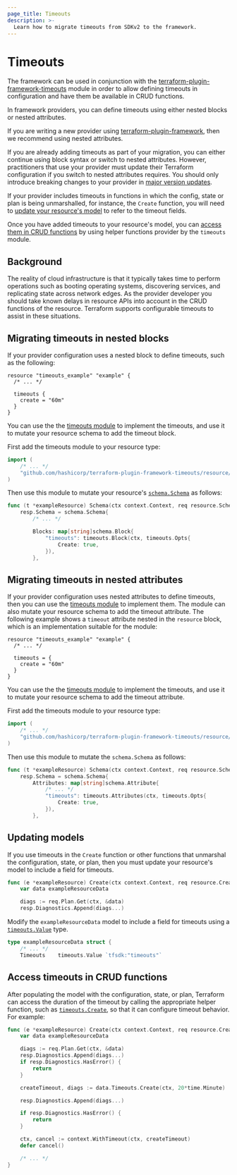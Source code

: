 ```yaml
---
page_title: Timeouts
description: >-
  Learn how to migrate timeouts from SDKv2 to the framework.
---
```


# Timeouts

The framework can be used in conjunction with the
[terraform-plugin-framework-timeouts](https://github.com/hashicorp/terraform-plugin-framework-timeouts)
module in order to allow defining timeouts in configuration and have them be
available in CRUD functions.

In framework providers, you can define timeouts using either nested blocks or
nested attributes.

If you are writing a new provider using
[terraform-plugin-framework](https://github.com/hashicorp/terraform-plugin-framework),
then we recommend using nested attributes.

If you are already adding timeouts as part of your migration, you can either continue using block syntax or switch to nested attributes. However, practitioners that use your provider must update their Terraform
configuration if you switch to nested attributes requires. You should only introduce breaking changes to your provider in
[major version
updates](/terraform/plugin/best-practices/versioning#versioning-specification).

If your provider includes timeouts in functions in which the config, state or
plan is being unmarshalled, for instance, the `Create` function, you will need
to [update your resource's model](#updating-models) to refer to the timeout
fields.

Once you have added timeouts to your resource's model, you can [access them in
CRUD functions](#accessing-timeouts-in-crud-functions) by using helper functions
provider by the `timeouts` module.

## Background

The reality of cloud infrastructure is that it typically takes time to perform
operations such as booting operating systems, discovering services, and
replicating state across network edges. As the provider developer you should
take known delays in resource APIs into account in the CRUD functions of the
resource. Terraform supports configurable timeouts to assist in these
situations.

## Migrating timeouts in nested blocks

If your provider configuration uses a nested block to define timeouts, such as
the following:

```hcl
resource "timeouts_example" "example" {
  /* ... */

  timeouts {
    create = "60m"
  }
}
```

You can use the the [timeouts
module](https://github.com/hashicorp/terraform-plugin-framework-timeouts) to
implement the timeouts, and use it to mutate your resource schema to add the
timeout block.

First add the timeouts module to your resource type:

```go
import (
    /* ... */
    "github.com/hashicorp/terraform-plugin-framework-timeouts/resource/timeouts"
)
````

Then use this module to mutate your resource's
[`schema.Schema`](https://pkg.go.dev/github.com/hashicorp/terraform-plugin-framework/resource/schema#Schema)
as follows:

```go
func (t *exampleResource) Schema(ctx context.Context, req resource.SchemaRequest, resp *resource.SchemaResponse) {
    resp.Schema = schema.Schema{
        /* ... */

        Blocks: map[string]schema.Block{
            "timeouts": timeouts.Block(ctx, timeouts.Opts{
                Create: true,
            }),
        },
```

## Migrating timeouts in nested attributes

If your provider configuration uses nested attributes to define timeouts, then you can use the [timeouts
module](https://github.com/hashicorp/terraform-plugin-framework-timeouts) to implement them. The module can also mutate your resource schema to add the timeout attribute. The following example shows a `timeout` attribute nested in the `resource` block, which is an implementation suitable for the module:

```hcl
resource "timeouts_example" "example" {
  /* ... */

  timeouts = {
    create = "60m"
  }
}
```

You can use the the [timeouts
module](https://github.com/hashicorp/terraform-plugin-framework-timeouts) to
implement the timeouts, and use it to mutate your resource schema to add the
timeout attribute.

First add the timeouts module to your resource type:

```go
import (
    /* ... */
    "github.com/hashicorp/terraform-plugin-framework-timeouts/resource/timeouts"
)
````

Then use this module to mutate the `schema.Schema` as follows:

```go
func (t *exampleResource) Schema(ctx context.Context, req resource.SchemaRequest, resp *resource.SchemaResponse) {
    resp.Schema = schema.Schema{
        Attributes: map[string]schema.Attribute{
            /* ... */
            "timeouts": timeouts.Attributes(ctx, timeouts.Opts{
                Create: true,
            }),
        },
```

## Updating models

If you use timeouts in the `Create` function or other functions that unmarshal the configuration, state, or plan, then you must update your resource's model to include a field for timeouts.

```go
func (e *exampleResource) Create(ctx context.Context, req resource.CreateRequest, resp *resource.CreateResponse) {
	var data exampleResourceData

	diags := req.Plan.Get(ctx, &data)
	resp.Diagnostics.Append(diags...)
```

Modify the `exampleResourceData` model to include a field for timeouts using a
[`timeouts.Value`](https://pkg.go.dev/github.com/hashicorp/terraform-plugin-framework-timeouts/resource/timeouts#Value)
type.

```go
type exampleResourceData struct {
    /* ... */
    Timeouts    timeouts.Value `tfsdk:"timeouts"`
```

## Access timeouts in CRUD functions

After populating the model with the configuration, state, or plan, Terraform can access the duration of the timeout by calling the appropriate helper function, such as [`timeouts.Create`](https://pkg.go.dev/github.com/hashicorp/terraform-plugin-framework-timeouts/resource/timeouts#Value.Create), so that it can configure timeout behavior. For example:

```go
func (e *exampleResource) Create(ctx context.Context, req resource.CreateRequest, resp *resource.CreateResponse) {
    var data exampleResourceData

    diags := req.Plan.Get(ctx, &data)
    resp.Diagnostics.Append(diags...)
    if resp.Diagnostics.HasError() {
        return
    }

    createTimeout, diags := data.Timeouts.Create(ctx, 20*time.Minute)

    resp.Diagnostics.Append(diags...)

    if resp.Diagnostics.HasError() {
        return
    }

    ctx, cancel := context.WithTimeout(ctx, createTimeout)
    defer cancel()

    /* ... */
}
```

<!-- FIXME: Any migration examples to include? -->
